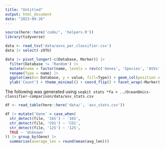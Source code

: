```yaml
---
title: "Untitled"
output: html_document
date: "2023-09-26"
---
```

```r
source(here::here('code/', 'helpers.R'))
library(tidyverse)
```

```r
data <- read_tsv('data/asvs_per_classifier.csv')
data |> select(-zOTU)
```

```r
data |> pivot_longer(-c(Database, Marker)) |> 
  filter(Database != 'Random') |> 
  mutate(name = factor(name, levels = rev(c('Genes', 'Species', 'ASVs', 'zOTU')))) |> 
  rename(Type = name) |> 
  ggplot(aes(x= Database, y = value, fill=Type)) + geom_col(position = 'dodge') + 
  ylab('Count') + theme_minimal() + coord_flip() + facet_wrap(~Marker) +theme(legend.position="bottom")
```


The following was generated using `seqkit stats *fa > ../OceanOmics-classifier-comparison/data/asv_stats.csv`

```r
df <- read_table(here::here('data/', 'asv_stats.csv'))

df |> mutate('Gene' = case_when(
  str_detect(file, '16S') ~ '16S',
  str_detect(file, 'CO1') ~ 'CO1',
  str_detect(file, '12S') ~ '12S',
  TRUE ~ 'Unknown'
)) |> group_by(Gene) |> 
  summarise(average_len = round(mean(avg_len)))
```

